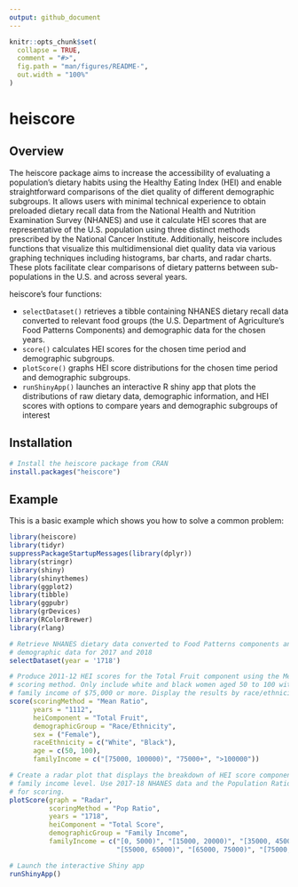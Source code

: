 ```yaml
---
output: github_document
---
```


<!-- README.md is generated from README.Rmd. Please edit that file -->

```r
knitr::opts_chunk$set(
  collapse = TRUE,
  comment = "#>",
  fig.path = "man/figures/README-",
  out.width = "100%"
)
```

# heiscore

<!-- badges: start -->

<!-- badges: end -->

## Overview

The heiscore package aims to increase the accessibility of evaluating a population's dietary habits using the Healthy Eating Index (HEI) and enable straightforward comparisons of the diet quality of different demographic subgroups. It allows users with minimal technical experience to obtain preloaded dietary recall data from the National Health and Nutrition Examination Survey (NHANES) and use it calculate HEI scores that are representative of the U.S. population using three distinct methods prescribed by the National Cancer Institute. Additionally, heiscore includes functions that visualize this multidimensional diet quality data via various graphing techniques including histograms, bar charts, and radar charts. These plots facilitate clear comparisons of dietary patterns between sub-populations in the U.S. and across several years.

heiscore's four functions:

-   `selectDataset()` retrieves a tibble containing NHANES dietary recall data converted to relevant food groups (the U.S. Department of Agriculture's Food Patterns Components) and demographic data for the chosen years.
-   `score()` calculates HEI scores for the chosen time period and demographic subgroups.
-   `plotScore()` graphs HEI score distributions for the chosen time period and demographic subgroups.
-   `runShinyApp()` launches an interactive R shiny app that plots the distributions of raw dietary data, demographic information, and HEI scores with options to compare years and demographic subgroups of interest

## Installation

```r
# Install the heiscore package from CRAN
install.packages("heiscore")

```

## Example

This is a basic example which shows you how to solve a common problem:

```r
library(heiscore)
library(tidyr)
suppressPackageStartupMessages(library(dplyr))
library(stringr)
library(shiny)
library(shinythemes)
library(ggplot2)
library(tibble)
library(ggpubr)
library(grDevices)
library(RColorBrewer)
library(rlang)

# Retrieve NHANES dietary data converted to Food Patterns components and 
# demographic data for 2017 and 2018 
selectDataset(year = '1718')

# Produce 2011-12 HEI scores for the Total Fruit component using the Mean Ratio 
# scoring method. Only include white and black women aged 50 to 100 with a 
# family income of $75,000 or more. Display the results by race/ethnicity. 
score(scoringMethod = "Mean Ratio",
      years = "1112",
      heiComponent = "Total Fruit",
      demographicGroup = "Race/Ethnicity",
      sex = ("Female"),
      raceEthnicity = c("White", "Black"),
      age = c(50, 100),
      familyIncome = c("[75000, 100000)", "75000+", ">100000"))

# Create a radar plot that displays the breakdown of HEI score components by 
# family income level. Use 2017-18 NHANES data and the Population Ratio Method 
# for scoring.
plotScore(graph = "Radar", 
          scoringMethod = "Pop Ratio", 
          years = "1718", 
          heiComponent = "Total Score", 
          demographicGroup = "Family Income", 
          familyIncome = c("[0, 5000)", "[15000, 20000)", "[35000, 45000)", "[45000, 55000)", 
                           "[55000, 65000)", "[65000, 75000)", "[75000, 100000)", ">100000"))

```

```r
# Launch the interactive Shiny app
runShinyApp()
```
